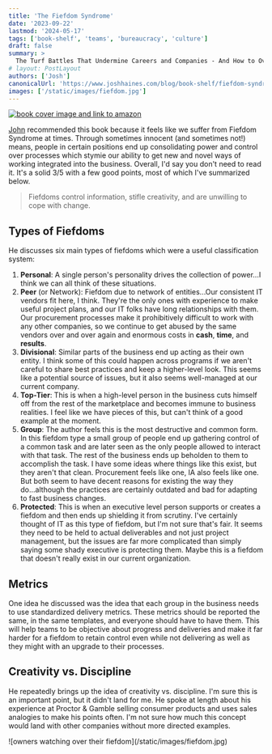 ```yaml
---
title: 'The Fiefdom Syndrome'
date: '2023-09-22'
lastmod: '2024-05-17'
tags: ['book-shelf', 'teams', 'bureaucracy', 'culture']
draft: false
summary: >
  The Turf Battles That Undermine Careers and Companies - And How to Overcome Them
# layout: PostLayout
authors: ['Josh']
canonicalUrl: 'https://www.joshhaines.com/blog/book-shelf/fiefdom-syndrome'
images: ['/static/images/fiefdom.jpg']
---
```


<div className="mx-auto w-1/3">
  <a href="https://www.amazon.com/Fiefdom-Syndrome-Undermine-Companies-Overcome/dp/0385510675">
    <img
      alt="book cover image and link to amazon"
      src="https://m.media-amazon.com/images/I/51DLuiBAX0L._SY445_SX342_.jpg"
    />
  </a>
</div>

[John](https://www.linkedin.com/in/john-matlik-b261601/) recommended this book because it feels like we suffer from Fiefdom Syndrome at times. Through sometimes innocent (and sometimes not!) means, people in certain positions end up consolidating power and control over processes which stymie our ability to get new and novel ways of working integrated into the business. Overall, I'd say you don't need to read it. It's a solid 3/5 with a few good points, most of which I've summarized below.

> Fiefdoms control information, stifle creativity, and are unwilling to cope with change.

## Types of Fiefdoms

He discusses six main types of fiefdoms which were a useful classification system:

1. **Personal**: A single person's personality drives the collection of power...I think we can all think of these
   situations.
2. **Peer** (or Network): Fiefdom due to network of entities...Our consistent IT vendors fit here, I think. They're the
   only ones with experience to make useful project plans, and our IT folks have long relationships with them. Our
   procurement processes make it prohibitively difficult to work with any other companies, so we continue to get abused
   by the same vendors over and over again and enormous costs in **cash**, **time**, and **results**.
3. **Divisional**: Similar parts of the business end up acting as their own entity. I think some of this could happen
   across programs if we aren't careful to share best practices and keep a higher-level look. This seems like a
   potential source of issues, but it also seems well-managed at our current company.
4. **Top-Tier**: This is when a high-level person in the business cuts himself off from the rest of the marketplace and
   becomes immune to business realities. I feel like we have pieces of this, but can't think of a good example at the
   moment.
5. **Group**: The author feels this is the most destructive and common form. In this fiefdom type a small group of
   people end up gathering control of a common task and are later seen as the only people allowed to interact with that
   task. The rest of the business ends up beholden to them to accomplish the task. I have some ideas where things like
   this exist, but they aren't that clean. Procurement feels like one, IA also feels like one. But both seem to have
   decent reasons for existing the way they do...although the practices are certainly outdated and bad for adapting to
   fast business changes.
6. **Protected**: This is when an executive level person supports or creates a fiefdom and then ends up shielding it
   from scrutiny. I've certainly thought of IT as this type of fiefdom,
   but I'm not sure that's fair. It seems they need to be held to actual deliverables and not just project management,
   but the issues are far more complicated than simply saying some shady executive is protecting them. Maybe this is a
   fiefdom that doesn't really exist in our current organization.

## Metrics

One idea he discussed was the idea that each group in the business needs to use standardized delivery metrics. These
metrics should be reported the same, in the same templates, and everyone should have to have them. This will help teams
to be objective about progress and deliveries and make it far harder for a fiefdom to retain control even while not
delivering as well as they might with an upgrade to their processes.

## Creativity vs. Discipline

He repeatedly brings up the idea of creativity vs. discipline. I'm sure this is an important point, but it didn't land
for me. He spoke at length about his experience at Proctor & Gamble selling consumer products and uses sales analogies
to make his points often. I'm not sure how much this concept would land with other companies without more directed examples.

<div className="-mx-2 flex flex-wrap justify-center overflow-hidden xl:-mx-2">
  <div className="my-1 w-full overflow-hidden px-2 xl:my-1 xl:w-3/4 xl:px-2">
    ![owners watching over their fiefdom](/static/images/fiefdom.jpg)
  </div>
</div>
